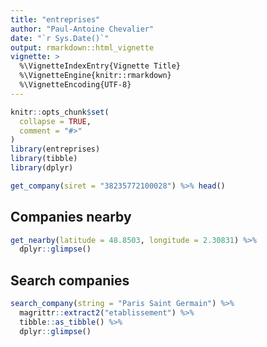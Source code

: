 ```yaml
---
title: "entreprises"
author: "Paul-Antoine Chevalier"
date: "`r Sys.Date()`"
output: rmarkdown::html_vignette
vignette: >
  %\VignetteIndexEntry{Vignette Title}
  %\VignetteEngine{knitr::rmarkdown}
  %\VignetteEncoding{UTF-8}
---
```


```r
knitr::opts_chunk$set(
  collapse = TRUE,
  comment = "#>"
)
library(entreprises)
library(tibble)
library(dplyr)
```


```r
get_company(siret = "38235772100028") %>% head()
```

## Companies nearby

```r
get_nearby(latitude = 48.8503, longitude = 2.30831) %>%
  dplyr::glimpse()
```

## Search companies

```r
search_company(string = "Paris Saint Germain") %>% 
  magrittr::extract2("etablissement") %>% 
  tibble::as_tibble() %>% 
  dplyr::glimpse()
```

